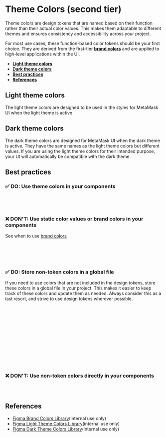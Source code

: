
<Meta title="Design Tokens/Theme Colors" of={ThemeColorStories.default} />

# Theme Colors (second tier)

Theme colors are design tokens that are named based on their function rather than their actual color values. This makes them adaptable to different themes and ensures consistency and accessibility across your project.

For most use cases, these function-based color tokens should be your first choice. They are derived from the first-tier [**brand colors**](/docs/colors-brandcolors--docs) and are applied to high-level applications within the UI.

- [**Light theme colors**](#light-theme-colors)
- [**Dark theme colors**](#dark-theme-colors)
- [**Best practices**](#best-practices)
- [**References**](#references)

## Light theme colors

The light theme colors are designed to be used in the styles for MetaMask UI when the light theme is active

<Canvas of={ThemeColorStories.LightThemeColors} />

## Dark theme colors

The dark theme colors are designed for MetaMask UI when the dark theme is active. They have the same names as the light theme colors but different values. If you are using the light theme colors for their intended purpose, your UI will automatically be compatible with the dark theme.

<Canvas of={ThemeColorStories.DarkThemeColors} />

## Best practices

### ✅ **DO**: Use theme colors in your components

```jsx
// Good
background-color: theme.colors.background.default;
background-color: var(--color-background-default);
```

### ❌ **DON'T**: Use static color values or brand colors in your components

See when to use [brand colors](/docs/colors-brandcolors--docs#best-practices)

```jsx
// Avoid
background-color: #ffffff; // Static color value
background-color: brandColors.white.white000; // Brand color
background-color: var(--brand-colors-white-white000); // Brand color
```

### ✅ **DO**: Store non-token colors in a global file

If you need to use colors that are not included in the design tokens, store these colors in a global file in your project. This makes it easier to keep track of these colors and update them as needed. Always consider this as a last resort, and strive to use design tokens wherever possible.

```jsx
// colors.js
export const customColors = {
  myCustomColor: '#abc123',
};

// colors.css
--custom-colors-my-custom-color: #abc123;

// component.js
import { customColors } from './colors.js';

background-color: customColors.myCustomColor;
background-color: var(--custom-colors-my-custom-color);
```

### ❌ **DON'T**: Use non-token colors directly in your components

```jsx
// Avoid
background-color: #abc123; // Custom color not in design tokens or global file
```

## References

- [Figma Brand Colors Library](https://www.figma.com/file/cBAUPFMnbv6tHR1J8KvBI2/Brand-Colors?node-id=0%3A1)(internal use only)
- [Figma Light Theme Colors Library](https://www.figma.com/file/kdFzEC7xzSNw7cXteqgzDW/Light-Theme-Colors?node-id=0%3A1)(internal use only)
- [Figma Dark Theme Colors Library](https://www.figma.com/file/rLKsoqpjyoKauYnFDcBIbO/Dark-Theme-Colors?node-id=0%3A1)(internal use only)
